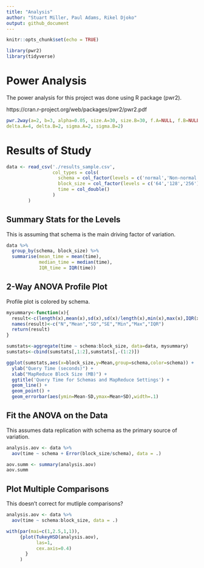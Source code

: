 ```yaml
---
title: "Analysis"
author: "Stuart Miller, Paul Adams, Rikel Djoko"
output: github_document
---
```


```r
knitr::opts_chunk$set(echo = TRUE)
```

```r
library(pwr2)
library(tidyverse)
```

# Power Analysis

The power analysis for this project was done using R package (pwr2).

https://cran.r-project.org/web/packages/pwr2/pwr2.pdf


```r

pwr.2way(a=2, b=3, alpha=0.05, size.A=30, size.B=30, f.A=NULL, f.B=NULL,
delta.A=4, delta.B=2, sigma.A=2, sigma.B=2)
```


# Results of Study

```r
data <- read_csv('./results_sample.csv',
                 col_types = cols(
                   schema = col_factor(levels = c('normal','Non-normal')),
                   block_size = col_factor(levels = c('64','128','256')),
                   time = col_double()
                 )
        )
```

## Summary Stats for the Levels

This is assuming that schema is the main driving factor of variation.

```r
data %>% 
  group_by(schema, block_size) %>% 
  summarise(mean_time = mean(time),
            median_time = median(time),
            IQR_time = IQR(time))
```

## 2-Way ANOVA Profile Plot

Profile plot is colored by schema.

```r
mysummary<-function(x){
  result<-c(length(x),mean(x),sd(x),sd(x)/length(x),min(x),max(x),IQR(x))
  names(result)<-c("N","Mean","SD","SE","Min","Max","IQR")
  return(result)
}

sumstats<-aggregate(time ~ schema:block_size, data=data, mysummary)
sumstats<-cbind(sumstats[,1:2],sumstats[,-(1:2)])

ggplot(sumstats,aes(x=block_size,y=Mean,group=schema,color=schema)) +
  ylab("Query Time (seconds)") +
  xlab("MapReduce Block Size (MB)") +
  ggtitle('Query Time for Schemas and MapReduce Settings') +
  geom_line() +
  geom_point() +
  geom_errorbar(aes(ymin=Mean-SD,ymax=Mean+SD),width=.1)
```


## Fit the ANOVA on the Data

This assumes data replication with schema as the primary source of variation.

```r
analysis.aov <- data %>% 
  aov(time ~ schema + Error(block_size/schema), data = .)

aov.summ <- summary(analysis.aov)
aov.summ
```

## Plot Multiple Comparisons

This doesn't correct for mutliple comparisons?

```r
analysis.aov <- data %>% 
  aov(time ~ schema:block_size, data = .)

with(par(mai=c(1,2.5,1,1)),
     {plot(TukeyHSD(analysis.aov),
           las=1,
           cex.axis=0.4)
       }
     )
```






